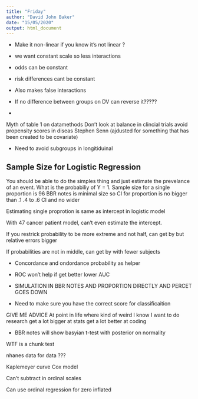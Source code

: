 ```yaml
---
title: "Friday"
author: "David John Baker"
date: "15/05/2020"
output: html_document
---
```


* Make it non-linear if you know it's not linear ?
* we want constant scale so less interactions 
* odds can be constant 
* risk differences cant be constant
* Also makes false interactions 

* If no difference between groups on DV can reverse it????? 
*

Myth of table 1 on datamethods
Don't look at balance in clincial trials 
avoid propensity scores in diseas
Stephen Senn (ajdusted for something that has been created to be covariate)

* Need to avoid subgroups in longitiduinal 

## Sample Size for Logistic Regression

You should be able to do the simples thing and just estimate the prevelance of an event.
What is the probabiliy of Y = 1.
Sample size for a single proportion is 96
BBR notes is minimal size so CI for proportion is no bigger than .1 
.4 to .6 CI and no wider 

Estimating single proprotion is same as intercept in logistic model 

With 47 cancer patient model, can't even estimate the intercept.

If you restrick probability to be more extreme and not half, can get by but relative errors bigger 

If probabilities are not in middle, can get by with fewer subjects

* Concordance and ondordance probability as helper 
* ROC won't help if get better lower AUC

* SIMULATION IN BBR NOTES AND PROPORTION DIRECTLY AND PERCET GOES DOWN

* Need to make sure you have the correct score for classificaition


GIVE ME ADVICE
  At point in life where kind of weird
  I know I want to do research 
  get a lot bigger at stats
  get a lot better at coding 
  
* BBR notes will show basyian t-test with posterior on normality 

WTF is a chunk test 

nhanes data for data ??? 

Kaplemeyer curve
Cox model 

Can't subtract in ordinal scales

Can use ordinal regression for zero inflated 


  
  
  